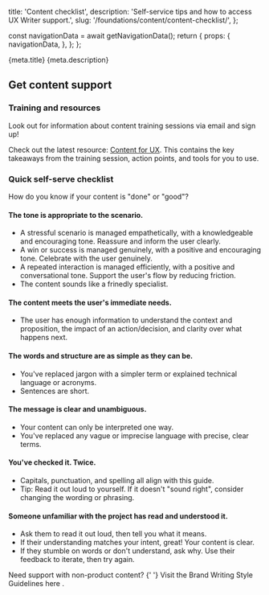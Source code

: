   title: 'Content checklist',
  description: 'Self-service tips and how to access UX Writer support.',
  slug: '/foundations/content/content-checklist/',
};



  const navigationData = await getNavigationData();
  return {
    props: {
      navigationData,
    },
  };
};

<PageHeader>
  <PageHeaderDetails>
    <PageHeaderHeading>{meta.title}</PageHeaderHeading>
    <PageHeaderParagraph>{meta.description}</PageHeaderParagraph>
  </PageHeaderDetails>
  <PageHeaderSeparator>
    <Separator orientation="horizontal"/>
  </PageHeaderSeparator>
</PageHeader>

<contentwrapper>

<PageAside data={mdxHeadings} />

<content>

## Get content support

### Training and resources

Look out for information about content training sessions via email and sign up!

Check out the latest resource: [Content for UX](https://docs.google.com/document/d/1nerpH9xhsG6obgl-nKWbzwJFQva5ZU6VdNgCRJx-zVY/edit?usp=sharing).
This contains the key takeaways from the training session, action points, and tools for you to use.

### Quick self-serve checklist

How do you know if your content is "done" or "good"?

#### The tone is appropriate to the scenario.

- A stressful scenario is managed empathetically, with a knowledgeable and encouraging tone. Reassure and inform the user clearly.
- A win or success is managed genuinely, with a positive and encouraging tone. Celebrate with the user genuinely.
- A repeated interaction is managed efficiently, with a positive and conversational tone. Support the user's flow by reducing friction.
- The content sounds like a frinedly specialist.

#### The content meets the user's immediate needs.

- The user has enough information to understand the context and proposition, the impact of an action/decision, and clarity over what happens next.

#### The words and structure are as simple as they can be.

- You've replaced jargon with a simpler term or explained technical language or acronyms.
- Sentences are short.

#### The message is clear and unambiguous.

- Your content can only be interpreted one way.
- You've replaced any vague or imprecise language with precise, clear terms.

#### You've checked it. Twice.

- Capitals, punctuation, and spelling all align with this guide.
- Tip: Read it out loud to yourself. If it doesn't "sound right", consider changing the wording or phrasing.

#### Someone unfamiliar with the project has read and understood it.

- Ask them to read it out loud, then tell you what it means.
- If their understanding matches your intent, great! Your content is clear.
- If they stumble on words or don't understand, ask why. Use their feedback to iterate, then try again.

<Callout variant="neutral" marginY="space70">
  <CalloutHeading as="h4">Need support with non-product content?</CalloutHeading>
  <CalloutText>
    {' '}
    Visit the <Anchor href="https://www.twilio.com/brand/guidelines/writing-style">
      Brand Writing Style Guidelines here
    </Anchor>.
  </CalloutText>
</Callout>

</content>
</contentwrapper>
